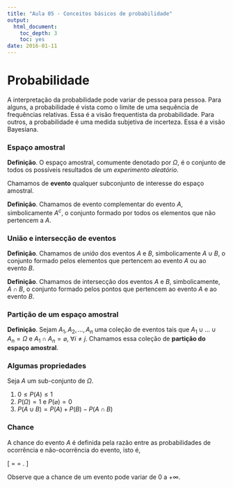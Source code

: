 ```yaml
---
title: "Aula 05 - Conceitos básicos de probabilidade"
output:
  html_document:
    toc_depth: 3
    toc: yes
date: 2016-01-11
---
```


# Probabilidade

A interpretação da probabilidade pode variar de pessoa para pessoa. Para alguns, a probabilidade é vista como o limite de uma sequência de frequências relativas. Essa é a visão frequentista da probabilidade. Para outros, a probabilidade é uma medida subjetiva de incerteza. Essa é a visão Bayesiana.

### Espaço amostral

**Definição**. O espaço amostral, comumente denotado por $\Omega$, é o conjunto de todos os possíveis resultados de um *experimento aleatório*.

Chamamos de **evento** qualquer subconjunto de interesse do espaço amostral.

**Definição**. Chamamos de evento complementar do evento $A$, simbolicamente $A^c$, o conjunto formado por todos os elementos que não pertencem a $A$.

### União e intersecção de eventos

**Definição**. Chamamos de *união* dos eventos $A$ e $B$, simbolicamente $A \cup B$, o conjunto formado pelos elementos que pertencem ao evento $A$ ou ao evento $B$.

**Definição**. Chamamos de intersecção dos eventos $A$ e $B$, simbolicamente, $A \cap B$, o conjunto formado pelos pontos que pertencem ao evento $A$ e ao evento $B$.

### Partição de um espaço amostral

**Definição**. Sejam $A_1, A_2, ..., A_n$ uma coleção de eventos tais que $A_1 \cup ...\cup A_n = \Omega$ e $A_1 \cap A_n = \varnothing$, $\forall i \neq j$. Chamamos essa coleção de **partição do espaço amostral**.

### Algumas propriedades

Seja $A$ um sub-conjunto de $\Omega$.

1. $0 \leq P(A) \leq 1$
2. $P(\Omega) = 1$ e $P(\varnothing) = 0$
3. $P(A \cup B) = P(A) + P(B) - P(A \cap B)$

### Chance

A chance do evento $A$ é definida pela razão entre as probabilidades de ocorrência e não-ocorrência do evento, isto é,

\[
\text{Chance de A} = \frac{P(A)}{P(A^c)} = \frac{P(\text{A ocorrer})}{P(\text{A não ocorrer})}.
\]

Observe que a chance de um evento pode variar de 0 a $+ \infty$.